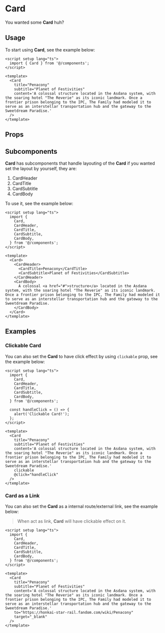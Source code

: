 

<Meta title="Components/Card" />

# Card
You wanted some **Card** huh?

## Usage
To start using **Card**, see the example below:

<div className="demo-block">
  <Story of={CardStories.DocUsage} />

  ```tsx
  <script setup lang="ts">
    import { Card } from '@/components';
  </script>

  <template>
    <Card
      title="Penacony"
      subtitle="Planet of Festivities"
      content='A colossal structure located in the Asdana system, with the soaring hotel "The Reverie" as its iconic landmark. Once a frontier prison belonging to the IPC, The Family had modeled it to serve as an interstellar transportation hub and the gateway to the Sweetdream Paradise.'
    />
  </template>
  ```
</div>

## Props
<ArgTypes of={Card} />

## Subcomponents
**Card** has subcomponents that handle layouting of the **Card** if you wanted set the layout by yourself, they are:

1. CardHeader
2. CardTitle
3. CardSubtitle
4. CardBody

To use it, see the example below:

<div className="demo-block">
  <Story of={CardStories.DocSubcomponent} />

  ```tsx
  <script setup lang="ts">
    import {
      Card,
      CardHeader,
      CardTitle,
      CardSubtitle,
      CardBody,
    } from '@/components';
  </script>

  <template>
    <Card>
      <CardHeader>
        <CardTitle>Penacony</CardTitle>
        <CardSubtitle>Planet of Festivities</CardSubtitle>
      </CardHeader>
      <CardBody>
        A colossal <a href="#">structure</a> located in the Asdana system, with the soaring hotel "The Reverie" as its iconic landmark. Once a frontier prison belonging to the IPC, The Family had modeled it to serve as an interstellar transportation hub and the gateway to the Sweetdream Paradise.
      </CardBody>
    </Card>
  </template>
  ```
</div>

## Examples
### Clickable Card
You can also set the **Card** to have click effect by using `clickable` prop, see the example below:

<div className="demo-block">
  <Story of={CardStories.DocClickable} />

  ```tsx
  <script setup lang="ts">
    import {
      Card,
      CardHeader,
      CardTitle,
      CardSubtitle,
      CardBody,
    } from '@/components';

    const handleClick = () => {
      alert('Clickable Card!');
    };
  </script>

  <template>
    <Card
      title="Penacony"
      subtitle="Planet of Festivities"
      content='A colossal structure located in the Asdana system, with the soaring hotel "The Reverie" as its iconic landmark. Once a frontier prison belonging to the IPC, The Family had modeled it to serve as an interstellar transportation hub and the gateway to the Sweetdream Paradise.'
      clickable
      @click="handleClick"
    />
  </template>
  ```
</div>

### Card as a Link
You can also set the **Card** as a internal route/external link, see the example below:

> When act as link, **Card** will have clickable effect on it.

<div className="demo-block">
  <Story of={CardStories.DocLink} />

  ```tsx
  <script setup lang="ts">
    import {
      Card,
      CardHeader,
      CardTitle,
      CardSubtitle,
      CardBody,
    } from '@/components';
  </script>

  <template>
    <Card
      title="Penacony"
      subtitle="Planet of Festivities"
      content='A colossal structure located in the Asdana system, with the soaring hotel "The Reverie" as its iconic landmark. Once a frontier prison belonging to the IPC, The Family had modeled it to serve as an interstellar transportation hub and the gateway to the Sweetdream Paradise.'
      to="https://honkai-star-rail.fandom.com/wiki/Penacony"
      target="_blank"
    />
  </template>
  ```
</div>
